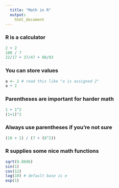 ```yaml
---
  title: "Math in R"
  output:
    html_document
---
```

  
### R is a calculator

```r
2 + 2
100 / 7
22/17 + 37/47 + 88/83
```

### You can store values
```r
a <- 2 # read this like "a is assigned 2"
a + 2
```

### Parentheses are important for harder math
```r
1 + 1^2
(1+1)^2
```

### Always use parentheses if you're not sure
```r
(10 + 1) / (7 + (8^2))
```

### R supplies some nice math functions
```r
sqrt(9.8696)
sin(1)
cos(12)
log(10) # default base is e
exp(1)
```
